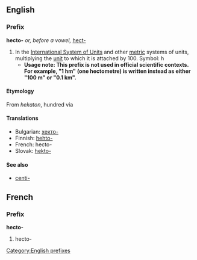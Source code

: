 ==English==
===Prefix===
[[Category:English prefixes]]
'''hecto-''' ''or, before a vowel,'' [[hect-]]

#In the [[International System of Units]] and other [[metric]] systems of units, multiplying the [[unit]] to which it is attached by 100. Symbol: h
#*'''Usage note: This prefix is not used in official scientific contexts.  For example, "1 hm" (one hectometre) is written instead as either "100 m" or "0.1 km".'''

====Etymology====
From {{Gr.}} ''hekaton'', hundred via {{F.}}

====Translations====
*Bulgarian: [[хекто-]]
*Finnish: [[hehto-]]
*French: hecto-
*Slovak: [[hekto-]]

====See also====
*[[centi-]]

==French==
===Prefix===
'''hecto-'''

#hecto-